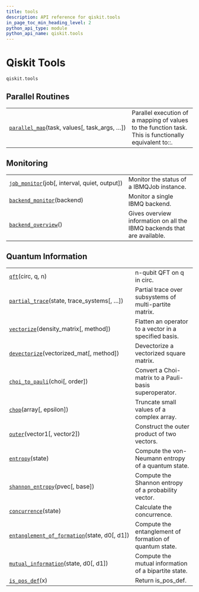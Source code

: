 ```yaml
---
title: tools
description: API reference for qiskit.tools
in_page_toc_min_heading_level: 2
python_api_type: module
python_api_name: qiskit.tools
---
```


<span id="module-qiskit.tools" />

<span id="qiskit-tools-qiskit-tools" />

# Qiskit Tools

`qiskit.tools`

## Parallel Routines

|                                                                                                         |                                                                                                       |
| ------------------------------------------------------------------------------------------------------- | ----------------------------------------------------------------------------------------------------- |
| [`parallel_map`](qiskit.tools.parallel_map "qiskit.tools.parallel_map")(task, values\[, task\_args, …]) | Parallel execution of a mapping of values to the function task. This is functionally equivalent to::. |

## Monitoring

|                                                                                                       |                                                                         |
| ----------------------------------------------------------------------------------------------------- | ----------------------------------------------------------------------- |
| [`job_monitor`](qiskit.tools.job_monitor "qiskit.tools.job_monitor")(job\[, interval, quiet, output]) | Monitor the status of a IBMQJob instance.                               |
| [`backend_monitor`](qiskit.tools.backend_monitor "qiskit.tools.backend_monitor")(backend)             | Monitor a single IBMQ backend.                                          |
| [`backend_overview`](qiskit.tools.backend_overview "qiskit.tools.backend_overview")()                 | Gives overview information on all the IBMQ backends that are available. |

## Quantum Information

|                                                                                                                                  |                                                         |
| -------------------------------------------------------------------------------------------------------------------------------- | ------------------------------------------------------- |
| [`qft`](qiskit.tools.qft "qiskit.tools.qft")(circ, q, n)                                                                         | n-qubit QFT on q in circ.                               |
| [`partial_trace`](qiskit.tools.partial_trace "qiskit.tools.partial_trace")(state, trace\_systems\[, …])                          | Partial trace over subsystems of multi-partite matrix.  |
| [`vectorize`](qiskit.tools.vectorize "qiskit.tools.vectorize")(density\_matrix\[, method])                                       | Flatten an operator to a vector in a specified basis.   |
| [`devectorize`](qiskit.tools.devectorize "qiskit.tools.devectorize")(vectorized\_mat\[, method])                                 | Devectorize a vectorized square matrix.                 |
| [`choi_to_pauli`](qiskit.tools.choi_to_pauli "qiskit.tools.choi_to_pauli")(choi\[, order])                                       | Convert a Choi-matrix to a Pauli-basis superoperator.   |
| [`chop`](qiskit.tools.chop "qiskit.tools.chop")(array\[, epsilon])                                                               | Truncate small values of a complex array.               |
| [`outer`](qiskit.tools.outer "qiskit.tools.outer")(vector1\[, vector2])                                                          | Construct the outer product of two vectors.             |
| [`entropy`](qiskit.tools.entropy "qiskit.tools.entropy")(state)                                                                  | Compute the von-Neumann entropy of a quantum state.     |
| [`shannon_entropy`](qiskit.tools.shannon_entropy "qiskit.tools.shannon_entropy")(pvec\[, base])                                  | Compute the Shannon entropy of a probability vector.    |
| [`concurrence`](qiskit.tools.concurrence "qiskit.tools.concurrence")(state)                                                      | Calculate the concurrence.                              |
| [`entanglement_of_formation`](qiskit.tools.entanglement_of_formation "qiskit.tools.entanglement_of_formation")(state, d0\[, d1]) | Compute the entanglement of formation of quantum state. |
| [`mutual_information`](qiskit.tools.mutual_information "qiskit.tools.mutual_information")(state, d0\[, d1])                      | Compute the mutual information of a bipartite state.    |
| [`is_pos_def`](qiskit.tools.is_pos_def "qiskit.tools.is_pos_def")(x)                                                             | Return is\_pos\_def.                                    |

